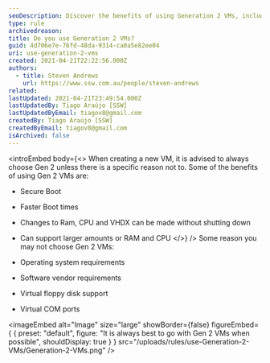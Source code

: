 ```yaml
---
seoDescription: Discover the benefits of using Generation 2 VMs, including Secure Boot, faster boot times, and more.
type: rule
archivedreason:
title: Do you use Generation 2 VMs?
guid: 4d706e7e-76fd-48da-9314-ca0a5e82ee04
uri: use-generation-2-vms
created: 2021-04-21T22:22:56.000Z
authors:
  - title: Steven Andrews
    url: https://www.ssw.com.au/people/steven-andrews
related:
lastUpdated: 2021-04-21T23:49:54.000Z
lastUpdatedBy: Tiago Araújo [SSW]
lastUpdatedByEmail: tiagov8@gmail.com
createdBy: Tiago Araújo [SSW]
createdByEmail: tiagov8@gmail.com
isArchived: false
---
```


<introEmbed
  body={<>
When creating a new VM, it is advised to always choose Gen 2 unless there is a specific reason not to. Some of the benefits of using Gen 2 VMs are:

* Secure Boot
* Faster Boot times
* Changes to Ram, CPU and VHDX can be made without shutting down
* Can support larger amounts or RAM and CPU
  </>}
/>
Some reason you may not choose Gen 2 VMs:

* Operating system requirements
* Software vendor requirements
* Virtual floppy disk support
* Virtual COM ports


<imageEmbed
  alt="Image"
  size="large"
  showBorder={false}
  figureEmbed={ {
    preset: "default",
    figure: "It is always best to go with Gen 2 VMs when possible",
    shouldDisplay: true
  } }
  src="/uploads/rules/use-Generation-2-VMs/Generation-2-VMs.png"
/>
